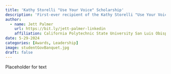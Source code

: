 ```yaml
---
title: 'Kathy Storelli "Use Your Voice" Scholarship'
description: 'First-ever recipient of the Kathy Storelli "Use Your Voice" Scholarship for student leaders at Cal Poly ASI.'
author:
  - name: Jett Palmer
    url: https://bit.ly/jett-palmer-linkedin
    affiliation: California Polytechnic State University San Luis Obispo; Associated Students Inc.
date: 5-29-2024
categories: [Awards, Leadership]
image: studentGovBanquet.jpg
draft: false
---
```


Placeholder for text
